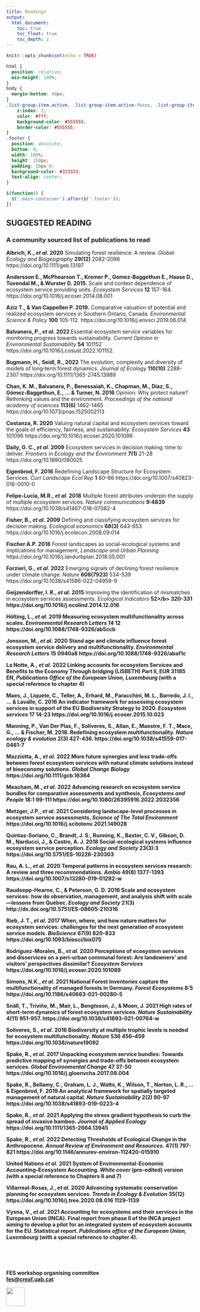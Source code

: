 ```yaml
---
title: Readings
output: 
  html_document:
    toc: true
    toc_float: true
    toc_depth: 2
---
```

<style>
.title{
    display: none;
}
.tocify-extend-page { 
  height: 100px !important;
}
</style>

```r
knitr::opts_chunk$set(echo = TRUE)
```

```css
html {
  position: relative;
  min-height: 100%;
}
body {
  margin-bottom: 40px;
}
.list-group-item.active, .list-group-item.active:focus, .list-group-item.active:hover {
    z-index: 2;
    color: #fff;
    background-color: #555555;
    border-color: #555555;
}
.footer {
  position: absolute;
  bottom: 0;
  width: 100%;
  height: 150px;
  padding: 20px 0;
  background-color: #333333;
  text-align: center;
}
```

```js
$(function() {
  $('.main-container').after($('.footer'));
})
```
<style>
body {
text-align: left}
.tocify-extend-page { 
  height: 50px !important;
}
</style>

## SUGGESTED READING

### A community sourced list of publications to read

<!-- <br> -->
<!-- Papers are tagged depending on the specific workshop question(s) they address. If untagged, they provide useful context or tools that can’t be unequivocally assigned to any of the questions.  -->

<!-- Transversal topics (can be associated to any of the 5 questions)  -->

<!-- In brackets, tags linking to papers below: -->

<!--   +   Main reasons for (or against) the comparisons on the delivery of ES <b>[WHY]</b> -->
<!--   +   Levels of geographical variation or spatial scales relevant for the comparison of ES <b>[WHERE]</b> -->
<!--   +   The role of the temporal component in ES comparative analyses <b>[WHEN]</b> -->
<!--   +   To identify a series of ES and a series of (their) indicators which may allow (or not) these comparisons <b>[WHAT]</b> -->
<!--   +   Potential methodologies to make ES comparable <b>[HOW]</b> -->
<!-- <br> -->
<!-- <br> -->

<b>Albrich, K., <em>et al.</em> 2020</b> Simulating forest resilience: A review. <em>Global Ecology and Biogeography</em> <b>29(12)</b> 2082-2096 https://doi.org/10.1111/geb.13197

<b>Andersson E., McPhearson T., Kremer P., Gomez-Baggethun E., Haase D., Tuvendal M., & Wurster D. 2015.</b> Scale and context dependence of ecosystem service providing units. <em>Ecosystem Services</em> <b>12</b> 157-164. https://doi.org/10.1016/j.ecoser.2014.08.001

<b>Aziz T., & Van Cappellen P. 2019.</b> Comparative valuation of potential and realized ecosystem services in Southern Ontario, Canada. <em>Environmental Science & Policy</em> <b>100</b> 105-112. https://doi.org/10.1016/j.envsci.2019.06.014 

<b>Balvanera, P., <em>et al.</em> 2022 </b> Essential ecosystem service variables for monitoring progress towards sustainability. <em>Current Opinion in Environmental Sustainability</em> <b>54</b> 101152 https://doi.org/10.1016/j.cosust.2022.101152.

<b>Bugmann, H., Seidl, R., 2022</b> The evolution, complexity and diversity of models of long‐term forest dynamics. <em>Journal of Ecology</em> <b>110(10)</b> 2288-2307 https://doi.org/10.1111/1365-2745.13989

<b>Chan, K. M., Balvanera, P., Benessaiah, K., Chapman, M., Díaz, S., Gómez-Baggethun, E., ... & Turner, N. 2016</b> Opinion: Why protect nature? Rethinking values and the environment. <em>Proceedings of the national academy of sciences</em> <b>113(6)</b> 1462-1465 https://doi.org/10.1073/pnas.1525002113

<b>Costanza, R. 2020</b> Valuing natural capital and ecosystem services toward the goals of efficiency, fairness, and sustainability. <em>Ecosystem Services</em> <b>43</b> 101096 https://doi.org/10.1016/j.ecoser.2020.101096

<b>Daily, G. C., <em>et al.</em> 2009</b> Ecosystem services in decision making: time to deliver. <em>Frontiers in Ecology and the Environment</em> <b>7(1)</b> 21-28 https://doi.org/10.1890/080025

<b>Eigenbrod, F. 2016</b> Redefining Landscape Structure for Ecosystem Services. <em>Curr Landscape Ecol Rep</em> <b>1</b> 80–86 https://doi.org/10.1007/s40823-016-0010-0

<b>Felipe-Lucia, M.R., <em>et al.</em> 2018</b> Multiple forest attributes underpin the supply of multiple ecosystem services. <em>Nature communications</em> <b>9:4839</b> https://doi.org/10.1038/s41467-018-07082-4

<b>Fisher, B., <em>et al.</em> 2009</b> Defining and classifying ecosystem services for decision making. <em>Ecological economics</em> <b>68(3)</b> 643-653 https://doi.org/10.1016/j.ecolecon.2008.09.014

<b>Fischer A.P. 2018</b> Forest landscapes as social-ecological systems and implications for management, <em>Landscape and Urban Planning</em> https://doi.org/10.1016/j.landurbplan.2018.05.001

<b>Forzieri, G., <em>et al.</em> 2022</b> Emerging signals of declining forest resilience under climate change. <em>Nature</em> <b>608(7923)</b> 534-539 https://doi.org/10.1038/s41586-022-04959-9

<b>Geijzendorffer, I. R., <em>et al.</em> 2015</b> Improving the identification of mismatches in ecosystem services assessments. <em>Ecological Indicators</em> <b>52>/b> 320-331 https://doi.org/10.1016/j.ecolind.2014.12.016

<b>Hölting, L., <em>et al.</em> 2019</b> Measuring ecosystem multifunctionality across scales. <em>Environmental Research Letters</em> <b>14</b> 12 https://doi.org/10.1088/1748-9326/ab5ccb

<b>Jonsson, M., <em>et al.</em> 2020</b> Stand age and climate influence forest ecosystem service delivery and multifunctionality. <em>Environmental Research Letters</em> <b>15</b> 0940a8 https://doi.org/10.1088/1748-9326/abaf1c

<b>La Notte, A., <em>et al.</em> 2022</b> Linking accounts for ecosystem Services and Benefits to the Economy Through bridging (LISBETH) Part II, EUR 31185 EN, <em>Publications Office of the European Union, Luxembourg</em> (with a special
reference to chapter 4)

<b>Maes, J., Liquete, C., Teller, A., Erhard, M., Paracchini, M. L., Barredo, J. I., ... & Lavalle, C. 2016</b> An indicator framework for assessing ecosystem services in support of the EU Biodiversity Strategy to 2020. <em>Ecosystem services</em> <b>17</b> 14-23 https://doi.org/10.1016/j.ecoser.2015.10.023

<b>Manning, P., Van Der Plas, F., Soliveres, S., Allan, E., Maestre, F. T., Mace, G., ... & Fischer, M. 2018</b>. Redefining ecosystem multifunctionality. <em>Nature ecology & evolution</em> <b>2(3)</b> 427-436. https://doi.org/10.1038/s41559-017-0461-7

<b>Mazziotta, A., <em>et al.</em> 2022</b> More future synergies and less trade-offs between forest ecosystem services with natural climate solutions instead of bioeconomy solutions. <em>Global Change Biology</em>  https://doi.org/10.1111/gcb.16364

<b>Meacham, M., <em>et al.</em> 2022</b> Advancing research on ecosystem service bundles for comparative assessments and synthesis, <em>Ecosystems and People</em> <b>18:1</b> 99-111 https://doi.org/10.1080/26395916.2022.2032356

<b>Metzger, J.P., <em>et al.</em> 2021</b> Considering landscape-level processes in ecosystem service assessments, <em>Science of The Total Environment</em> https://doi.org/10.1016/j.scitotenv.2021.149028

<b>Quintas-Soriano, C., Brandt, J. S., Running, K., Baxter, C. V., Gibson, D. M., Narducci, J., & Castro, A. J. 2018</b> Social-ecological systems influence ecosystem service perception. <em>Ecology and Society</em> <b>23(3):3</b> https://doi.org/10.5751/ES-10226-230303

<b>Rau, A. L., <em>et al.</em> 2020</b> Temporal patterns in ecosystem services research: A review and three recommendations. <em>Ambio</em> <b>49(8)</b> 1377-1393 https://doi.org/10.1007/s13280-019-01292-w

<b>Raudsepp-Hearne, C., & Peterson, G. D. 2016</b> Scale and ecosystem services: how do observation, management, and analysis shift with scale—lessons from Québec. <em>Ecology and Society</em> <b>21(3)</b> http://dx.doi.org/10.5751/ES-08605-210316

<b>Rieb, J. T., <em>et al.</em> 2017</b> When, where, and how nature matters for ecosystem services: challenges for the next generation of ecosystem service models. <em>BioScience</em> <b>67(9)</b> 820-833 https://doi.org/10.1093/biosci/bix075

<b>Rodríguez-Morales, B., <em>et al.</em> 2020</b> Perceptions of ecosystem services and disservices on a peri-urban communal forest: Are landowners’ and visitors’ perspectives dissimilar? <em>Ecosystem Services</em> https://doi.org/10.1016/j.ecoser.2020.101089

<b>Simons, N.K., <em>et al.</em> 2021</b> National Forest Inventories capture the multifunctionality of managed forests in Germany. <em>Forest Ecosystems</em> <b>8:5</b> https://doi.org/10.1186/s40663-021-00280-5

<b>Snäll, T., Triviño, M., Mair, L., Bengtsson, J., & Moen, J. 2021</b> High rates of short-term dynamics of forest ecosystem services. <em>Nature Sustainability</em> <b>4(11)</b> 951-957. https://doi.org/10.1038/s41893-021-00764-w

<b>Soliveres, S., <em>et al.</em> 2016</b> Biodiversity at multiple trophic levels is needed for ecosystem multifunctionality. <em>Nature</em> <b>536</b> 456–459 https://doi.org/10.1038/nature19092

<b>Spake, R., <em>et al.</em> 2017</b> Unpacking ecosystem service bundles: Towards predictive mapping of synergies and trade-offs between ecosystem services. <em>Global Environmental Change</em> <b>47</b> 37-50 https://doi.org/10.1016/j.gloenvcha.2017.08.004

<b>Spake, R., Bellamy, C., Graham, L. J., Watts, K., Wilson, T., Norton, L. R., ... & Eigenbrod, F. 2019</b> An analytical framework for spatially targeted management of natural capital. <em>Nature Sustainability</em> <b>2(2)</b> 90-97 https://doi.org/10.1038/s41893-019-0223-4

<b>Spake, R., <em>et al.</em> 2021</b> Applying the stress gradient hypothesis to curb the spread of invasive bamboo. <em>Journal of Applied Ecology</em>  https://doi.org/10.1111/1365-2664.13945

<b>Spake, R., <em>et al.</em> 2022</b> Detecting Thresholds of Ecological Change in the Anthropocene. <em>Annual Review of Environment and Resources.</em> <b>47(1)</b> 797-821 https://doi.org/10.1146/annurev-environ-112420-015910

<b>United Nations <em>et al.</em> 2021</b> System of Environmental-Economic Accounting–Ecosystem Accounting. <em>White cover</em> (pre-edited) version (with a special reference to Chapters 6 and 7)

<b>Villarreal-Rosas, J., <em>et al.</em> 2020</b> Advancing systematic conservation planning for ecosystem services. <em>Trends in Ecology & Evolution</em> <b>35(12)</b> https://doi.org/10.1016/j.tree.2020.08.016 1129-1139

<b>Vysna, V., <em>et al.</em> 2021</b> Accounting for ecosystems and their services in the European Union (INCA). Final report from phase II of the INCA project aiming to develop a pilot for an integrated system of ecosystem accounts for the EU. Statistical report. <em>Publications office of the European Union, Luxembourg</em> (with a special reference to chapter 4).


<br>
<br>
<br>

::: {.footer .text-muted .bg-info}
 <p>FES workshop organising committee<br>
 <a href="mailto:fes@creaf.uab.cat">fes@creaf.uab.cat</a></p>
 <img src="images/CREAF SO - logo pluma_blanca ENG_ministerio.png" alt="" height = "50">
:::